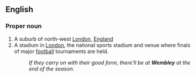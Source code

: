 ==English==
{{wikipedia}}

===Proper noun===
{{wikipedia|Wembley Stadium}}
{{en-proper-noun}}

# A suburb of north-west [[London]], [[England]]
# A stadium in [[London]], the national sports stadium and venue where finals of major [[football]] tournaments are held.
#: ''If they carry on with their good form, there'll be at '''Wembley''' at the end of the season.''
